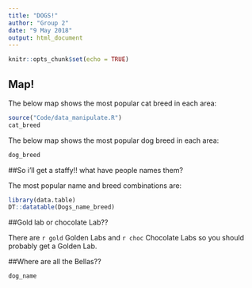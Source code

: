 ```yaml
---
title: "DOGS!"
author: "Group 2"
date: "9 May 2018"
output: html_document
---
```


```r
knitr::opts_chunk$set(echo = TRUE)
```

## Map!

The below map shows the most popular cat breed in each area:


```r
source("Code/data_manipulate.R")
cat_breed
```

The below map shows the most popular dog breed in each area:

```r
dog_breed
```

##So i'll get a staffy!! what have people names them?

The most popular name and breed combinations are:
```r
library(data.table)
DT::datatable(Dogs_name_breed)

```

##Gold lab or chocolate Lab??

There are `r gold` Golden Labs and `r choc` Chocolate Labs so you should probably get a Golden Lab. 

##Where are all the Bellas??

```r
dog_name
```

